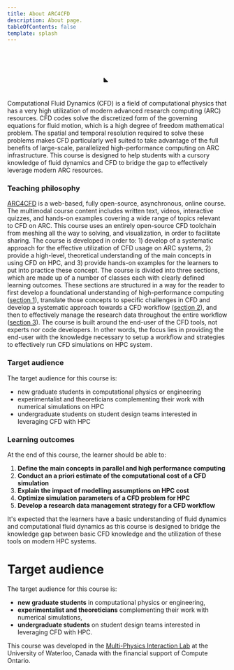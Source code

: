 ```yaml
---
title: About ARC4CFD
description: About page.
tableOfContents: false
template: splash
---
```


<p align="center">
<svg color='var(--sl-color-text-accent)' overflow='visible' viewbox='30 30 1024 1024' width='20%' height='auto' fill='none' stroke='var(--sl-color-text-accent)' stroke-width='52' opacity='1' stroke-linecap='round' stroke-linejoin='round' font-size='1em'><g><path d="M139.142 283.654C139.142 202.604 204.846 136.9 285.896 136.9L742.14 136.9C823.19 136.9 888.894 202.604 888.894 283.654L888.894 739.898C888.894 820.947 823.19 886.651 742.14 886.651L285.896 886.651C204.846 886.651 139.142 820.947 139.142 739.898L139.142 283.654Z"/><path d="M237.271 700.043C229.787 692.637 217.09 698.069 217.278 708.596L218.64 784.843C218.755 791.292 224.052 796.44 230.502 796.371L305.387 795.569C315.814 795.457 320.93 782.821 313.518 775.487L237.271 700.043Z" fill="currentColor" stroke="none"/><path d="M115.178 382.082L30.7625 382.103"/><path d="M994.98 379.767L910.565 379.788"/><path d="M648.316 113.056L648.541 28.641"/><path d="M646.106 996.981L645.925 912.566"/><path d="M113.435 511.754L29.0199 511.776"/><path d="M993.238 509.439L908.822 509.461"/><path d="M518.649 110.934L518.874 26.5193"/><path d="M516.431 995.484L516.25 911.069"/><path d="M115.178 646.078L30.7625 646.099"/><path d="M994.98 643.763L910.565 643.784"/><path d="M384.321 112.284L384.546 27.8692"/><path d="M382.111 997.481L381.93 913.066"/><path d="M227.041 294.661C227.041 294.661 329.102 298.693 429.094 345.016C529.086 391.338 545.237 440.185 627.009 479.951C708.78 519.717 800.995 510.956 800.995 510.956"/><path d="M227.041 509.439C227.041 509.439 333.509 509.439 412.85 537.621C505.166 570.411 548.113 593.164 645.925 607.993C727.659 620.385 800.995 619.42 800.995 619.42"/></g></svg></p>

Computational Fluid Dynamics (CFD) is a field of computational physics that has a very high utilization of modern advanced research computing (ARC) resources. CFD codes solve the discretized form of the governing equations for fluid motion, which is a high degree of freedom mathematical problem. The spatial and temporal resolution required to solve these problems makes CFD particularly well suited to take advantage of the full benefits of large-scale, parallelized high-performance computing on ARC infrastructure.  This course is designed to help students with a cursory knowledge of fluid dynamics and CFD to bridge the gap to effectively leverage modern ARC resources. 


### Teaching philosophy
[ARC4CFD](https://arc4cfd.github.io) is a web-based, fully open-source, asynchronous, online course. The multimodal course content includes written text, videos, interactive quizzes, and hands-on examples covering a wide range of topics relevant to CFD on ARC.  This course uses  an entirely open-source CFD toolchain from meshing all the way to solving, and visualization, in order to facilitate sharing.  The course is developed in order to:  1) develop of a systematic approach for the effective utilization of CFD usage on ARC systems,  2)  provide a high-level, theoretical understanding of the main concepts in using CFD on HPC, and 3)  provide hands-on examples for the learners to put into practice these concept.  The course is divided into three sections, which are made up of a number of classes each with clearly defined learning outcomes. These sections are structured in a way for the reader to first develop a foundational understanding of high-performance computing ([section 1](https://arc4cfd.github.io/section1)), translate those concepts to specific challenges in CFD and develop a systematic approach towards a CFD workflow ([section 2](https://arc4cfd.github.io/section2)), and then to effectively manage the research data throughout the entire workflow ([section 3](https://arc4cfd.github.io/section3)). The course is built around the end-user of the CFD tools, not experts nor code developers. In other words, the focus lies in providing the end-user with the knowledge necessary to setup a workflow and strategies to effectively run CFD simulations on HPC system.  

### Target audience
The target audience for this course is:
- new graduate students in computational physics or engineering
- experimentalist and theoreticians complementing their work with numerical simulations on HPC
- undergraduate students on student design teams interested in leveraging CFD with HPC

### Learning outcomes
At the end of this course, the learner should be able to:
1. **Define the main concepts in parallel and high performance computing** 
2. **Conduct an a priori estimate of the computational cost of a CFD simulation**
3. **Explain the impact of modelling assumptions on HPC cost**
4. **Optimize simulation parameters of a CFD problem for HPC**
5. **Develop a research data management strategy for a CFD workflow**


It's expected that the learners have a basic understanding of fluid dynamics and computational fluid dynamics as this course is designed to bridge the knowledge gap between basic CFD knowledge and the utilization of these tools on modern HPC systems. 

# Target audience
The target audience for this course is:
- **new graduate students** in computational physics or engineering, 
- **experimentalist and theoreticians** complementing their work with numerical simulations,
- **undergraduate students** on student design teams interested in leveraging CFD with HPC.



This course was developed in the [Multi-Physics Interaction Lab](https://www.mpilab.ca)  at the University of Waterloo, Canada with the financial support of Compute Ontario.